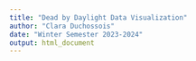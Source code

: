 ```yaml
---
title: "Dead by Daylight Data Visualization"
author: "Clara Duchossois"
date: "Winter Semester 2023-2024"
output: html_document
---
```

